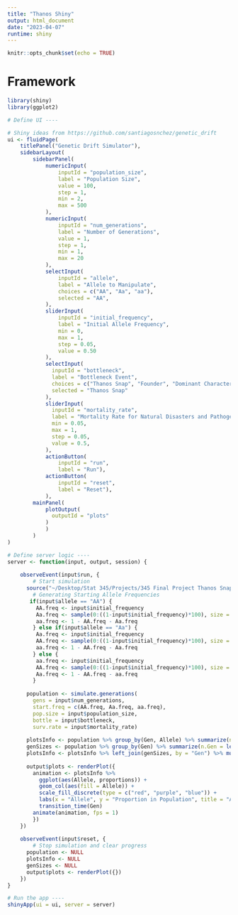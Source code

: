 ```yaml
---
title: "Thanos Shiny"
output: html_document
date: "2023-04-07"
runtime: shiny
---
```


```r
knitr::opts_chunk$set(echo = TRUE)
```

# Framework

```r
library(shiny)
library(ggplot2)

# Define UI ----

# Shiny ideas from https://github.com/santiagosnchez/genetic_drift
ui <- fluidPage(
    titlePanel("Genetic Drift Simulator"),
    sidebarLayout(
        sidebarPanel(
            numericInput(
                inputId = "population_size", 
                label = "Population Size", 
                value = 100, 
                step = 1, 
                min = 2,
                max = 500
            ), 
            numericInput(
                inputId = "num_generations",
                label = "Number of Generations",
                value = 1,
                step = 1,
                min = 1,
                max = 20
            ),
            selectInput(
                inputId = "allele",
                label = "Allele to Manipulate",
                choices = c("AA", "Aa", "aa"),
                selected = "AA",
            ),
            sliderInput(
                inputId = "initial_frequency", 
                label = "Initial Allele Frequency", 
                min = 0, 
                max = 1, 
                step = 0.05, 
                value = 0.50
            ), 
            selectInput(
              inputId = "bottleneck",
              label = "Bottleneck Event",
              choices = c("Thanos Snap", "Founder", "Dominant Characteristic Pathogen", "Recessive Characteristic Pathogen", "Natural Disaster"),
              selected = "Thanos Snap"
            ),
            sliderInput(
              inputId = "mortality_rate",
              label = "Mortality Rate for Natural Disasters and Pathogens",
              min = 0.05,
              max = 1,
              step = 0.05,
              value = 0.5,
            ),
            actionButton(
                inputId = "run", 
                label = "Run"), 
            actionButton(
                inputId = "reset", 
                label = "Reset"), 
            ),
        mainPanel(
            plotOutput(
              outputId = "plots"
            )
            )
        )
)

# Define server logic ----
server <- function(input, output, session) {
  
    observeEvent(input$run, {
        # Start simulation
      source("~/Desktop/Stat 345/Projects/345 Final Project Thanos Snap/FinalFunctions.R")
        # Generating Starting Allele Frequencies
       if(input$allele == "AA") {
         AA.freq <- input$initial_frequency
         Aa.freq <- sample(0:((1-input$initial_frequency)*100), size = 1)/100
         aa.freq <- 1 - AA.freq - Aa.freq
        } else if(input$allele == "Aa") {
         Aa.freq <- input$initial_frequency
         AA.freq <- sample(0:((1-input$initial_frequency)*100), size = 1)/100
         aa.freq <- 1 - AA.freq - Aa.freq
        } else {
         aa.freq <- input$initial_frequency
         AA.freq <- sample(0:((1-input$initial_frequency)*100), size = 1)/100
         Aa.freq <- 1 - AA.freq - aa.freq
        }
      
      population <- simulate.generations(
        gens = input$num_generations, 
        start.freq = c(AA.freq, Aa.freq, aa.freq), 
        pop.size = input$population_size, 
        bottle = input$bottleneck, 
        surv.rate = input$mortality_rate)
      
      plotsInfo <- population %>% group_by(Gen, Allele) %>% summarize(n.Allele = length(Allele))
      genSizes <- population %>% group_by(Gen) %>% summarize(n.Gen = length(Gen))
      plotsInfo <- plotsInfo %>% left_join(genSizes, by = "Gen") %>% mutate(proportions = n.Allele/n.Gen)
      
      output$plots <- renderPlot({
        animation <- plotsInfo %>% 
          ggplot(aes(Allele, proportions)) + 
          geom_col(aes(fill = Allele)) + 
          scale_fill_discrete(type = c("red", "purple", "blue")) + 
          labs(x = "Allele", y = "Proportion in Population", title = "Allele Proportions Gen: {frame_time}") +
          transition_time(Gen)
        animate(animation, fps = 1)
        })
    })
      
    observeEvent(input$reset, {
        # Stop simulation and clear progress
      population <- NULL
      plotsInfo <- NULL
      genSizes <- NULL
      output$plots <- renderPlot({})
    })
}

# Run the app ----
shinyApp(ui = ui, server = server)



```




